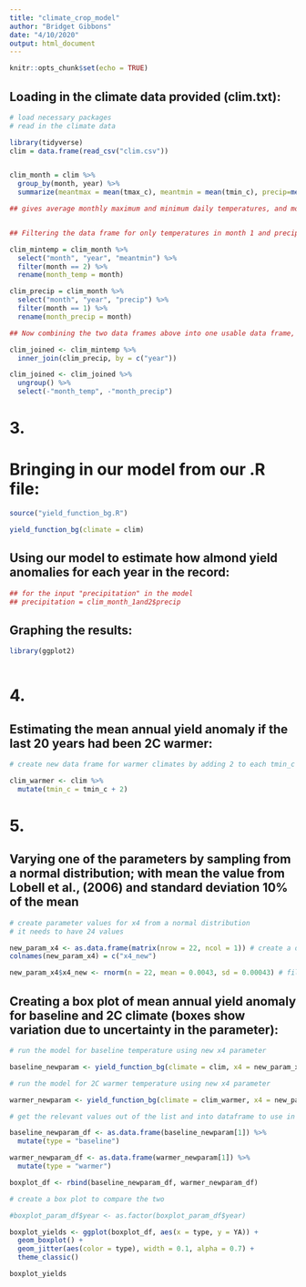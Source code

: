 ```yaml
---
title: "climate_crop_model"
author: "Bridget Gibbons"
date: "4/10/2020"
output: html_document
---
```


```r
knitr::opts_chunk$set(echo = TRUE)
```

## Loading in the climate data provided (clim.txt): 

```r

# load necessary packages
# read in the climate data

library(tidyverse)
clim = data.frame(read_csv("clim.csv"))


clim_month = clim %>% 
  group_by(month, year) %>% 
  summarize(meantmax = mean(tmax_c), meantmin = mean(tmin_c), precip=mean(precip)) 

## gives average monthly maximum and minimum daily temperatures, and monthly precipitation from a data frame called clim


## Filtering the data frame for only temperatures in month 1 and precipitation in month 2.

clim_mintemp = clim_month %>% 
  select("month", "year", "meantmin") %>% 
  filter(month == 2) %>% 
  rename(month_temp = month)

clim_precip = clim_month %>% 
  select("month", "year", "precip") %>% 
  filter(month == 1) %>% 
  rename(month_precip = month)

## Now combining the two data frames above into one usable data frame, "clim_joined":

clim_joined <- clim_mintemp %>% 
  inner_join(clim_precip, by = c("year"))

clim_joined <- clim_joined %>% 
  ungroup() %>% 
  select(-"month_temp", -"month_precip")


```

# 3. 
# Bringing in our model from our .R file:

```r

source("yield_function_bg.R")

yield_function_bg(climate = clim)

```


## Using our model to estimate how almond yield anomalies for each year in the record:

```r

## for the input "precipitation" in the model
## precipitation = clim_month_1and2$precip

```


## Graphing the results:

```r

library(ggplot2)



```


# 4.
## Estimating the mean annual yield anomaly if the last 20 years had been 2C warmer:

```r

# create new data frame for warmer climates by adding 2 to each tmin_c value

clim_warmer <- clim %>% 
  mutate(tmin_c = tmin_c + 2)

```

# 5.
## Varying one of the parameters by sampling from a normal distribution; with mean the value from Lobell et al., (2006) and standard deviation 10% of the mean

```r

# create parameter values for x4 from a normal distribution
# it needs to have 24 values

new_param_x4 <- as.data.frame(matrix(nrow = 22, ncol = 1)) # create a data frame to store the parameter values
colnames(new_param_x4) = c("x4_new")

new_param_x4$x4_new <- rnorm(n = 22, mean = 0.0043, sd = 0.00043) # fill in the dataframe column with new parameter values for x4: centered on a mean of 0.0043 with a standard deviation of 10% of the meean

```

## Creating a box plot of mean annual yield anomaly for baseline and 2C climate (boxes show variation due to uncertainty in the parameter):

```r

# run the model for baseline temperature using new x4 parameter

baseline_newparam <- yield_function_bg(climate = clim, x4 = new_param_x4$x4_new)

# run the model for 2C warmer temperature using new x4 parameter

warmer_newparam <- yield_function_bg(climate = clim_warmer, x4 = new_param_x4$x4_new)

# get the relevant values out of the list and into dataframe to use in the plot

baseline_newparam_df <- as.data.frame(baseline_newparam[1]) %>% 
  mutate(type = "baseline")

warmer_newparam_df <- as.data.frame(warmer_newparam[1]) %>% 
  mutate(type = "warmer")

boxplot_df <- rbind(baseline_newparam_df, warmer_newparam_df)

# create a box plot to compare the two

#boxplot_param_df$year <- as.factor(boxplot_param_df$year)

boxplot_yields <- ggplot(boxplot_df, aes(x = type, y = YA)) +
  geom_boxplot() +
  geom_jitter(aes(color = type), width = 0.1, alpha = 0.7) +
  theme_classic()

boxplot_yields


```
